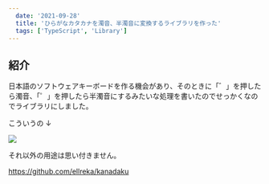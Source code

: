 ```yaml
---
  date: '2021-09-28'
  title: 'ひらがなカタカナを濁音、半濁音に変換するライブラリを作った'
  tags: ['TypeScript', 'Library']
---
```



## 紹介

日本語のソフトウェアキーボードを作る機会があり、そのときに「゛」を押したら濁音、「゜」を押したら半濁音にするみたいな処理を書いたのでせっかくなのでライブラリにしました。

こういうの ↓

<Image src="/assets/kanadaku01.png" />

それ以外の用途は思い付きません。

https://github.com/ellreka/kanadaku
